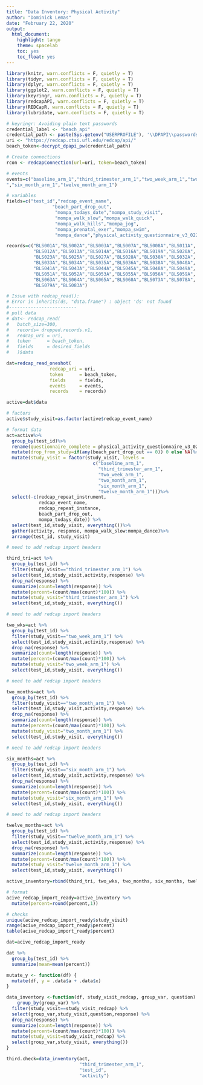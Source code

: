 ```yaml
---
title: "Data Inventory: Physical Activity"
author: "Dominick Lemas"
date: "February 22, 2020"
output:
  html_document:
    highlight: tango
    theme: spacelab
    toc: yes
    toc_float: yes
---
```


```r

library(knitr, warn.conflicts = F, quietly = T)
library(tidyr, warn.conflicts = F, quietly = T)
library(dplyr, warn.conflicts = F, quietly = T)
library(ggplot2, warn.conflicts = F, quietly = T)
library(keyringr, warn.conflicts = F, quietly = T)
library(redcapAPI, warn.conflicts = F, quietly = T)
library(REDCapR, warn.conflicts = F, quietly = T)
library(lubridate, warn.conflicts = F, quietly = T)

# keyringr: Avoiding plain text passwords
credential_label <- "beach_api"
credential_path <- paste(Sys.getenv("USERPROFILE"), '\\DPAPI\\passwords\\', Sys.info()["nodename"], '\\', credential_label, '.txt', sep="")
uri <- "https://redcap.ctsi.ufl.edu/redcap/api/"
beach_token<-decrypt_dpapi_pw(credential_path)

```

```r

# Create connections
rcon <- redcapConnection(url=uri, token=beach_token)

# events
events=c("baseline_arm_1","third_trimester_arm_1","two_week_arm_1","two_month_arm_1
","six_month_arm_1","twelve_month_arm_1")

# variables
fields=c("test_id","redcap_event_name",
                 "beach_part_drop_out",
                  "mompa_todays_date","mompa_study_visit",
                  "mompa_walk_slow","mompa_walk_quick",
                  "mompa_walk_hills","mompa_jog",
                  "mompa_prenatal_exer","mompa_swim",
                  "mompa_dance","physical_activity_questionnaire_v3_022118_complete")

records=c("BLS001A","BLS002A","BLS003A","BLS007A","BLS008A","BLS011A",
          "BLS012A","BLS013A","BLS014A","BLS016A","BLS019A","BLS020A",
          "BLS023A","BLS025A","BLS027A","BLS028A","BLS030A","BLS032A",
          "BLS033A","BLS034A","BLS035A","BLS036A","BLS038A","BLS040A",
          "BLS041A","BLS043A","BLS044A","BLS045A","BLS048A","BLS049A",
          "BLS051A","BLS052A","BLS053A","BLS055A","BLS056A","BLS059A",
          "BLS063A","BLS064A","BLS065A","BLS068A","BLS073A","BLS078A",
          "BLS079A","BLS083A")

# Issue with redcap_read(): 
# Error in inherits(ds, "data.frame") : object 'ds' not found
#-------------------------
# pull data
# dat<- redcap_read(
#   batch_size=300,
#   records= dropped.records.v1,
#   redcap_uri = uri, 
#   token      = beach_token, 
#   fields     = desired_fields
#   )$data

dat=redcap_read_oneshot(
                redcap_uri = uri, 
                token      = beach_token,
                fields     = fields,
                events     = events,
                records    = records)

active=dat$data

# factors
active$study_visit=as.factor(active$redcap_event_name)


```

```r

# format data
act=active%>%
  group_by(test_id)%>%
  rename(questionnaire_complete = physical_activity_questionnaire_v3_022118_complete)%>%
  mutate(drop_from_study=if(any(beach_part_drop_out == 0)) 0 else NA)%>%
  mutate(study_visit = factor(study_visit, levels = 
                                c("baseline_arm_1",
                                  "third_trimester_arm_1",
                                  "two_week_arm_1",
                                  "two_month_arm_1",
                                  "six_month_arm_1",
                                  "twelve_month_arm_1")))%>%
  select(-c(redcap_repeat_instrument,
            redcap_event_name,
            redcap_repeat_instance,
            beach_part_drop_out,
            mompa_todays_date)) %>%
  select(test_id,study_visit, everything())%>%
  gather(activity, response, mompa_walk_slow:mompa_dance)%>%
  arrange(test_id, study_visit)

```

```r

# need to add redcap import headers 

third_tri=act %>%
  group_by(test_id) %>%
  filter(study_visit=="third_trimester_arm_1") %>%
  select(test_id,study_visit,activity,response) %>%
  drop_na(response) %>%
  summarize(count=length(response)) %>%
  mutate(percent=(count/max(count)*100)) %>%
  mutate(study_visit="third_trimester_arm_1") %>%
  select(test_id,study_visit, everything())

```

```r

# need to add redcap import headers 

two_wks=act %>%
  group_by(test_id) %>%
  filter(study_visit=="two_week_arm_1") %>%
  select(test_id,study_visit,activity,response) %>%
  drop_na(response) %>%
  summarize(count=length(response)) %>%
  mutate(percent=(count/max(count)*100)) %>%
  mutate(study_visit="two_week_arm_1") %>%
  select(test_id,study_visit, everything())

```


```r

# need to add redcap import headers 

two_months=act %>%
  group_by(test_id) %>%
  filter(study_visit=="two_month_arm_1") %>%
  select(test_id,study_visit,activity,response) %>%
  drop_na(response) %>%
  summarize(count=length(response)) %>%
  mutate(percent=(count/max(count)*100)) %>%
  mutate(study_visit="two_month_arm_1") %>%
  select(test_id,study_visit, everything())

```


```r

# need to add redcap import headers 

six_months=act %>%
  group_by(test_id) %>%
  filter(study_visit=="six_month_arm_1") %>%
  select(test_id,study_visit,activity,response) %>%
  drop_na(response) %>%
  summarize(count=length(response)) %>%
  mutate(percent=(count/max(count)*100)) %>%
  mutate(study_visit="six_month_arm_1") %>%
  select(test_id,study_visit, everything())

```


```r

# need to add redcap import headers 

twelve_months=act %>%
  group_by(test_id) %>%
  filter(study_visit=="twelve_month_arm_1") %>%
  select(test_id,study_visit,activity,response) %>%
  drop_na(response) %>%
  summarize(count=length(response)) %>%
  mutate(percent=(count/max(count)*100)) %>%
  mutate(study_visit="twelve_month_arm_1") %>%
  select(test_id,study_visit, everything())

```

```r

active_inventory=rbind(third_tri, two_wks, two_months, six_months, twelve_months)

# format
acive_redcap_import_ready=active_inventory %>%
  mutate(percent=round(percent,1))

# checks
unique(acive_redcap_import_ready$study_visit)
range(acive_redcap_import_ready$percent)
table(acive_redcap_import_ready$percent)

```

```r

dat=acive_redcap_import_ready

dat %>%
  group_by(test_id) %>%
  summarize(mean=mean(percent))


```


```r

mutate_y <- function(df) {
  mutate(df, y = .data$a + .data$x)
}

data_inventory <-function(df, study_visit_redcap, group_var, question) {
    group_by(group_var) %>%
  filter(study_visit==study_visit_redcap) %>%
  select(group_var,study_visit,question,response) %>%
  drop_na(response) %>%
  summarize(count=length(response)) %>%
  mutate(percent=(count/max(count)*100)) %>%
  mutate(study_visit=study_visit_redcap) %>%
  select(group_var,study_visit, everything())
}

third.check=data_inventory(act, 
                           "third_trimester_arm_1",
                           "test_id",
                           "activity")

```

